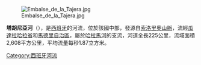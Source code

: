 [[Image:Embalse_de_la_Tajera.jpg|right]]

'''塔胡尼亞河'''（{{lang-es|Río Tajuña}}），是[[西班牙|西班牙]]的河流，位於該國中部，發源自[[索洛里奧山脈|索洛里奧山脈]]，流經[[瓜達拉哈拉省|瓜達拉哈拉省]]和[[馬德里自治區|馬德里自治區]]，屬於[[哈拉馬河|哈拉馬河]]的支流，河道全長225公里，流域面積2,608平方公里，平均流量每秒1.87立方米。

{{Spain-geo-stub}}
[[Category:西班牙河流|Category:西班牙河流]]